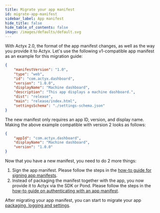 ```yaml
---
title: Migrate your app manifest
id: migrate-app-manifest
sidebar_label: App manifest
hide_title: false
hide_table_of_contents: false
image: /images/defaults/default.svg
---
```


With Actyx 2.0, the format of the app manifest changes, as well as the way you provide it to Actyx. Let's use the following v1-compatible app manifest as an example for this migration guide:

```json
{
    "manifestVersion": "1.0",
    "type": "web",
    "id": "com.actyx.dashboard",
    "version": "1.0.0",
    "displayName": "Machine dashboard",
    "description": "This app displays a machine dashboard.",
    "dist": "release",
    "main": "release/index.html",
    "settingsSchema": "./settings-schema.json"
}
```

The new manifest only requires an app ID, version, and display name.
Making the above example compatible with version 2 looks as follows:

```json
{
    "appId": "com.actyx.dashboard",
    "displayName": "Machine dashboard",
    "version": "1.0.0"
}
```

Now that you have a new manifest, you need to do 2 more things:

1. Sign the app manifest. Please follow the steps in the [how-to guide for signing app manifests](../app-auth/sign-app-manifest.mdx).
2. Instead of packaging the manifest together with the app, you now provide it to Actyx via the SDK or Pond. Please follow the steps in the [how-to guide on authenticating with an app manifest](../app-auth/authenticate-with-app-manifest.mdx).

After migrating your app manifest, you can start to migrate your app [packaging, logging and settings](./migrate-app-logs-and-settings.mdx).
